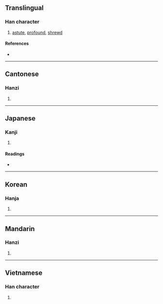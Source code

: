 {{character info/new}}
{{also|睿}}
==Translingual==

===Han character===
{{Han char|rn=29|rad=又|as=14|sn=16|four=27640|canj=YUE|ids=⿰睿又}}

# [[astute]], [[profound]], [[shrewd]]

====References====
* {{Han ref|kx=0167.040|dkj=03214|dj=0379.030|hdz=10402.020|uh=53E1|ud=21473|bh=E8FB|bd=59643}}

----

==Cantonese==

===Hanzi===
{{yue-hanzi|jyut=|y=yeui6}}

# {{defn|lang=yue|sort=又14}}

----

==Japanese==

===Kanji===
{{ja-kanji|grade=|rs=又14}}

# {{defn|lang=ja|sort=又14}}

====Readings====
* {{ja-readings|on=[[えい]] (ei)|kun=[[あきらか]] (akiraka)}}

----

==Korean==

===Hanja===
{{ko-hanja|hangeul=예|rv=ye|mr=ye}}

# {{defn|lang=ko|sort=又14}}

----

==Mandarin==

===Hanzi===
{{cmn-hanzi|pin=[[ruì]] ([[rui4]])|wg=jui<sup>4</sup>}}

# {{defn|lang=cmn|sort=又14}}

----

==Vietnamese==

===Han character===
{{vi-hantu|[[duệ]]|rs=又14}}

# {{defn|lang=vi|sort=又14}}